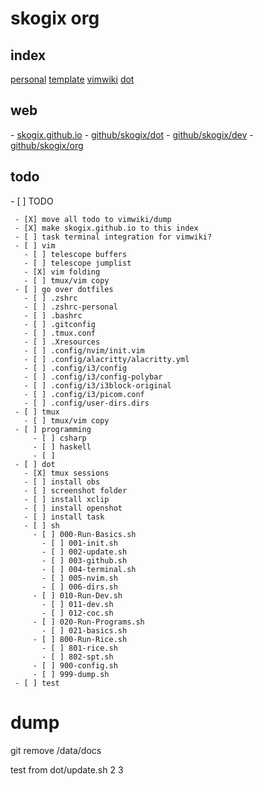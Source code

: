 = skogix org =
== index ==
[[personal|personal]]
[[templates/def_template.html|template]]
[[vimwiki|vimwiki]]
[[dot]]
== web ==
- [[https://skogix.github.io|skogix.github.io]]
- [[https://github.com/Skogix/dot|github/skogix/dot]]
- [[https://github.com/Skogix/dev|github/skogix/dev]]
- [[https://github.com/Skogix/org|github/skogix/org]]
== todo ==
- [ ] TODO 
  - [X] move all todo to vimwiki/dump
  - [X] make skogix.github.io to this index
  - [ ] task terminal integration for vimwiki?
  - [ ] vim
    - [ ] telescope buffers
    - [ ] telescope jumplist
    - [X] vim folding
    - [ ] tmux/vim copy
  - [ ] go over dotfiles
    - [ ] .zshrc
    - [ ] .zshrc-personal
    - [ ] .bashrc
    - [ ] .gitconfig
    - [ ] .tmux.conf
    - [ ] .Xresources
    - [ ] .config/nvim/init.vim
    - [ ] .config/alacritty/alacritty.yml
    - [ ] .config/i3/config
    - [ ] .config/i3/config-polybar
    - [ ] .config/i3/i3block-original
    - [ ] .config/i3/picom.conf
    - [ ] .config/user-dirs.dirs
  - [ ] tmux
    - [ ] tmux/vim copy
  - [ ] programming
      - [ ] csharp
      - [ ] haskell
      - [ ] 
  - [ ] dot
    - [X] tmux sessions
    - [ ] install obs
    - [ ] screenshot folder
    - [ ] install xclip
    - [ ] install openshot
    - [ ] install task
    - [ ] sh
      - [ ] 000-Run-Basics.sh
        - [ ] 001-init.sh
        - [ ] 002-update.sh
        - [ ] 003-github.sh
        - [ ] 004-terminal.sh
        - [ ] 005-nvim.sh
        - [ ] 006-dirs.sh
      - [ ] 010-Run-Dev.sh
        - [ ] 011-dev.sh
        - [ ] 012-coc.sh
      - [ ] 020-Run-Programs.sh
        - [ ] 021-basics.sh
      - [ ] 800-Run-Rice.sh
        - [ ] 801-rice.sh
        - [ ] 802-spt.sh
      - [ ] 900-config.sh
      - [ ] 999-dump.sh
  - [ ] test
= dump =
git remove /data/docs

test from dot/update.sh 2 3
